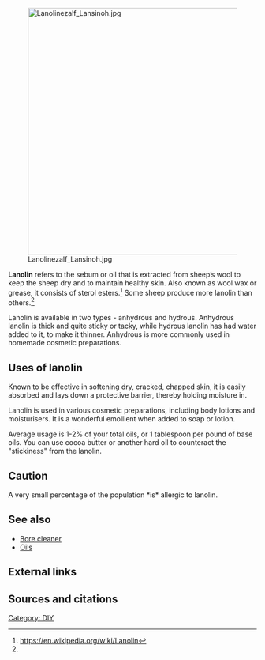 [[File:Lanolinezalf Lansinoh.jpg|center|500px]]

'''Lanolin''' refers to the sebum or oil that is extracted from sheep’s wool to keep the sheep dry and to maintain healthy skin. Also known as wool wax or grease, it consists of sterol esters.<ref name="wp">https://en.wikipedia.org/wiki/Lanolin</ref> Some sheep produce more lanolin than others.<ref name="wp" />

Lanolin is available in two types - anhydrous and hydrous. Anhydrous lanolin is thick and quite sticky or tacky, while hydrous lanolin has had water added to it, to make it thinner. Anhydrous is more commonly used in homemade cosmetic preparations.

== Uses of lanolin ==
Known to be effective in softening dry, cracked, chapped skin, it is easily absorbed and lays down a protective barrier, thereby holding moisture in. 

Lanolin is used in various cosmetic preparations, including body lotions and moisturisers. It is a wonderful emollient when added to soap or lotion. 

Average usage is 1-2% of your total oils, or 1 tablespoon per pound of base oils. You can use cocoa butter or another hard oil to counteract the "stickiness" from the lanolin. 

== Caution ==
A very small percentage of the population *is* allergic to lanolin.    

== See also ==
*[[Bore cleaner]]
*[[Oils]]

== External links ==

== Sources and citations ==
{{reflist}}

[[Category: DIY]]